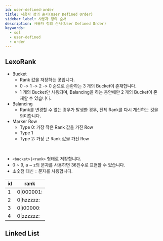 ```yaml
---
id: user-defined-order
title: 사용자 정의 순서(User Defined Order)
sidebar_label: 사용자 정의 순서
description: 사용자 정의 순서(User Defined Order)
keywords:
  - sql
  - user-defined
  - order
---
```


## LexoRank

- Bucket
  - Rank 값을 저장하는 곳입니다.
  - 0 -> 1 -> 2 -> 0 순으로 순환하는 3 개의 Bucket이 존재합니다.
  - 1 개의 Bucket만 사용되며, Balancing을 하는 동안에만 2 개의 Bucket이 존재할 수 있습니다.
- Balancing
  - Rank를 변경할 수 없는 경우가 발생한 경우, 전체 Rank를 다시 계산하는 것을 의미합니다.
- Marker Row
  - Type 0: 가장 작은 Rank 값을 가진 Row
  - Type 1
  - Type 2: 가장 큰 Rank 값을 가진 Row

<br />

- `<bucket>|<rank>` 형태로 저장합니다.
- 0 ~ 9, a ~ z의 문자를 사용하면 36진수로 표현할 수 있습니다.
- 소숫점 대신 `:` 문자를 사용합니다.

| id  | rank       |
| --- | ---------- |
| 1   | 0\|000001: |
| 2   | 0\|hzzzzz: |
| 3   | 0\|i00000: |
| 4   | 0\|zzzzzz: |

## Linked List
